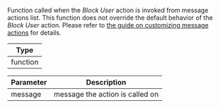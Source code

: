 Function called when the _Block User_ action is invoked from message actions list.
This function does not override the default behavior of the _Block User_ action.
Please refer to [the guide on customizing message actions](../../../../ui-cookbook/custom-message-actions.mdx) for details.

| Type     |
| -------- |
| function |

| Parameter | Description                     |
| --------- | ------------------------------- |
| message   | message the action is called on |
